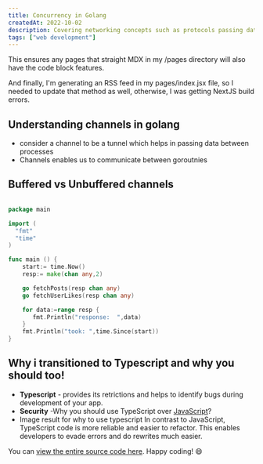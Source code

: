 ```yaml
---
title: Concurrency in Golang
createdAt: 2022-10-02
description: Covering networking concepts such as protocols passing data and channels in go
tags: ["web development"]
---
```


This ensures any pages that straight MDX in my /pages directory will also have the code block features.

And finally, I'm generating an RSS feed in my pages/index.jsx file, so I needed to update that method as well, otherwise, I was getting NextJS build errors.

## Understanding channels in golang

- consider a channel to be a tunnel which helps in passing data between processes
- Channels enables us to communicate between goroutnies

## Buffered vs Unbuffered channels

```go:main.go {2,10-11} showLineNumbers

package main

import (
  "fmt"
  "time"
)

func main () {
    start:= time.Now()
    resp:= make(chan any,2)

    go fetchPosts(resp chan any)
    go fetchUserLikes(resp chan any)

    for data:=range resp {
       fmt.Println("response:  ",data)
    }
    fmt.Println("took: ",time.Since(start))
}

```

## Why i transitioned to Typescript and why you should too!

- **Typescript** - provides its retrictions and helps to identify bugs during development of your app.
- **Security** -Why you should use TypeScript over [JavaScript](http://vitejs.dev)?
- Image result for why to use typescript
  In contrast to JavaScript, TypeScript code is more reliable and easier to refactor. This enables developers to evade errors and do rewrites much easier.

You can [view the entire source code here](https://github.com/leerob/youtube-to-mp3). Happy coding! 😄
